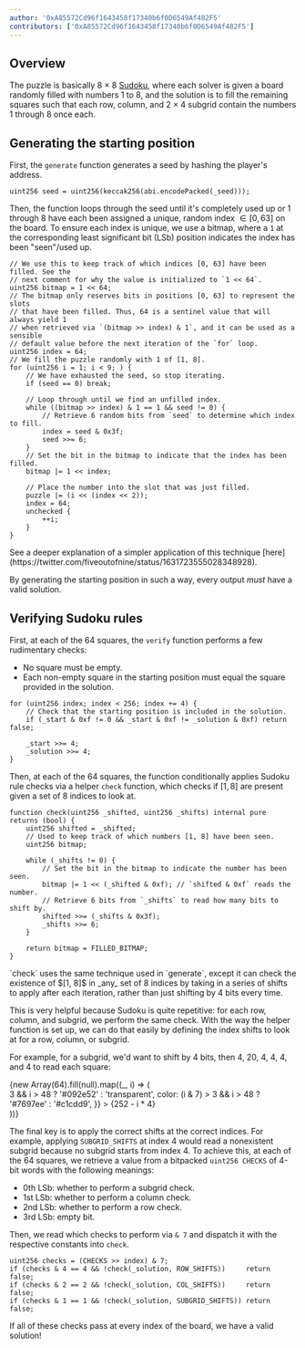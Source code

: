 ```yaml
---
author: '0xA85572Cd96f1643458f17340b6f0D6549Af482F5'
contributors: ['0xA85572Cd96f1643458f17340b6f0D6549Af482F5']
---
```


## Overview

The puzzle is basically 8 × 8 [Sudoku](https://en.wikipedia.org/wiki/Sudoku), where each solver is given a board randomly filled with numbers 1 to 8, and the solution is to fill the remaining squares such that each row, column, and 2 × 4 subgrid contain the numbers 1 through 8 once each.

## Generating the starting position

First, the `generate` function generates a seed by hashing the player's address.

```sol showLineNumbers={false}
uint256 seed = uint256(keccak256(abi.encodePacked(_seed)));
```

Then, the function loops through the seed until it's completely used up or 1 through 8 have each been assigned a unique, random index $\in [0, 63]$ on the board. To ensure each index is unique, we use a bitmap, where a `1` at the corresponding least significant bit (LSb) position indicates the index has been "seen"/used up.

```sol highlightLines={[3, 15]} showLineNumbers={false}
// We use this to keep track of which indices [0, 63] have been filled. See the
// next comment for why the value is initialized to `1 << 64`.
uint256 bitmap = 1 << 64;
// The bitmap only reserves bits in positions [0, 63] to represent the slots
// that have been filled. Thus, 64 is a sentinel value that will always yield 1
// when retrieved via `(bitmap >> index) & 1`, and it can be used as a sensible
// default value before the next iteration of the `for` loop.
uint256 index = 64;
// We fill the puzzle randomly with 1 of [1, 8].
for (uint256 i = 1; i < 9; ) {
    // We have exhausted the seed, so stop iterating.
    if (seed == 0) break;

    // Loop through until we find an unfilled index.
    while ((bitmap >> index) & 1 == 1 && seed != 0) {
        // Retrieve 6 random bits from `seed` to determine which index to fill.
        index = seed & 0x3f;
        seed >>= 6;
    }
    // Set the bit in the bitmap to indicate that the index has been filled.
    bitmap |= 1 << index;

    // Place the number into the slot that was just filled.
    puzzle |= (i << (index << 2));
    index = 64;
    unchecked {
        ++i;
    }
}
```

<Callout>
  See a deeper explanation of a simpler application of this technique
  [here](https://twitter.com/fiveoutofnine/status/1631723555028348928).
</Callout>

By generating the starting position in such a way, every output _must_ have a valid solution.

## Verifying Sudoku rules

First, at each of the 64 squares, the `verify` function performs a few rudimentary checks:

- No square must be empty.
- Each non-empty square in the starting position must equal the square provided in the solution.

```sol highlightLines={[3]} showLineNumbers={false}
for (uint256 index; index < 256; index += 4) {
    // Check that the starting position is included in the solution.
    if (_start & 0xf != 0 && _start & 0xf != _solution & 0xf) return false;

    _start >>= 4;
    _solution >>= 4;
}
```

Then, at each of the 64 squares, the function conditionally applies Sudoku rule checks via a helper `check` function, which checks if $[1, 8]$ are present given a set of 8 indices to look at.

```sol highlightLines={[1, 8, 10]} showLineNumbers={false}
function check(uint256 _shifted, uint256 _shifts) internal pure returns (bool) {
    uint256 shifted = _shifted;
    // Used to keep track of which numbers [1, 8] have been seen.
    uint256 bitmap;

    while (_shifts != 0) {
        // Set the bit in the bitmap to indicate the number has been seen.
        bitmap |= 1 << (_shifted & 0xf); // `shifted & 0xf` reads the number.
        // Retrieve 6 bits from `_shifts` to read how many bits to shift by.
        shifted >>= (_shifts & 0x3f);
        _shifts >>= 6;
    }

    return bitmap = FILLED_BITMAP;
}
```

<Callout intent="neutral">
  `check` uses the same technique used in `generate`, except it can check the existence of $[1, 8]$
  in _any_ set of 8 indices by taking in a series of shifts to apply after each iteration, rather
  than just shifting by 4 bits every time.
</Callout>

This is very helpful because Sudoku is quite repetitive: for each row, column, and subgrid, we perform the same check. With the way the helper function is set up, we can do that easily by defining the index shifts to look at for a row, column, or subgrid.

For example, for a subgrid, we'd want to shift by 4 bits, then 4, 20, 4, 4, 4, and 4 to read each square:

<ComponentsDisplay>
  <div
    style={{
      display: 'flex',
      flexDirection: 'column',
      alignItems: 'center',
      gap: '0.5rem',
    }}
  >
    <div
      style={{
        display: 'grid',
        gridTemplateColumns: 'repeat(8, 1fr)',
        border: '1px solid #27303d',
        backgroundColor: '#12161f',
        borderRadius: '0.75rem',
        overflow: 'hidden',
        color: '#c1cdd9',
      }}
    >
      {new Array(64).fill(null).map((_, i) => (
        <div
          key={i}
          style={{
            fontSize: '0.75rem',
            fontFamily: 'Menlo, monospace',
            width: '2rem',
            height: '2rem',
            display: 'flex',
            alignItems: 'center',
            justifyContent: 'center',
            backgroundColor: (i & 7) > 3 && i > 48 ? '#092e52' : 'transparent',
            color: (i & 7) > 3 && i > 48 ? '#7697ee' : '#c1cdd9',
          }}
        >
          {252 - i * 4}
        </div>
      ))}
    </div>
    <div
      style={{ fontSize: '0.875rem', color: '#758195' }}
      children="Numbers represent LSb positions"
    />
  </div>
</ComponentsDisplay>

The final key is to apply the correct shifts at the correct indices. For example, applying `SUBGRID_SHIFTS` at index 4 would read a nonexistent subgrid because no subgrid starts from index 4. To achieve this, at each of the 64 squares, we retrieve a value from a bitpacked `uint256 CHECKS` of 4-bit words with the following meanings:

- 0th LSb: whether to perform a subgrid check.
- 1st LSb: whether to perform a column check.
- 2nd LSb: whether to perform a row check.
- 3rd LSb: empty bit.

Then, we read which checks to perform via `& 7` and dispatch it with the respective constants into `check`.

```sol showLineNumbers={false}
uint256 checks = (CHECKS >> index) & 7;
if (checks & 4 == 4 && !check(_solution, ROW_SHIFTS))     return false;
if (checks & 2 == 2 && !check(_solution, COL_SHIFTS))     return false;
if (checks & 1 == 1 && !check(_solution, SUBGRID_SHIFTS)) return false;
```

If all of these checks pass at every index of the board, we have a valid solution!

